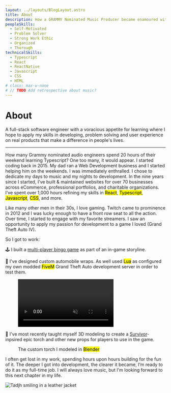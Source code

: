 ```yaml
---
layout: ../layouts/BlogLayout.astro
title: About
description: How a GRAMMY Nominated Music Producer became enamoured with Software Engineering & Web Development.
peopleSkills:
  - Self-Motivated
  - Problem Solver
  - Strong Work Ethic
  - Organized
  - Thorough
technicalSkills:
  - Typescript
  - React
  - ReactNative
  - Javascript
  - CSS
  - HTML
# class: max-w-none
# // TODO Add retrospective about music?
---
```



# About

A full-stack software engineer with a voracious appetite for learning where I hope to apply my skills in developing, problem solving and user experience on real products that make a difference in people's lives.

<FunFact />

<TagList label="People Skills" tags={frontmatter.peopleSkills} />

<TagList label="Technical Skills" tags={frontmatter.technicalSkills} />

<div class="z-10 flex h-24 w-full items-center justify-center">
  <hr class="w-1/5 border-black/90 transition-transform group-hover:scale-x-150 dark:border-white/90" />
</div>

How many Grammy nominated audio engineers spend 20 hours of their weekend learning Typescript? One too many, it would appear. I started coding back in 2015. My dad ran a Web Development business and I started helping him on the weekends. I was immediately enthralled. I chose to dedicate my days to music and my nights to development. In the nine years since I started, I’ve built & maintained websites for over 70 businesses across eCommerce, professional portfolios, and charitable organizations. I’ve spent over 1,000 hours refining my skills in <mark>React</mark>, <mark>Typescript</mark>, <mark>Javascript</mark>, <mark>CSS</mark>, and more.

Like many other men in their 30s, I love gaming. Twitch came to prominence in 2012 and I was lucky enough to have a front row seat to all the action. Over time, I started to engage with my favorite streamers. I saw an opportunity to apply my passion for development to a game I loved (Grand Theft Auto IV).

So I got to work:

🕹️ I built a [multi-player bingo game](/projects/bingo-multiplayer-react-app/#main) as part of an in-game storyline.

🚗 I've designed custom automobile wraps. As well used <mark>Lua</mark> as configured my own modded <mark>FiveM</mark> Grand Theft Auto development server in order to test them.

<figure>
  <Video
    autoplay
    muted
    loop
    class="animate-fadeInView"
    width={1280}
    media={luckyCat}
  />
  {/* prettier-ignore */}
  <figcaption>A Japanese inspired "Lucky Cat" livery with custom vector art made in <mark>Adobe Illustrator</mark>.</figcaption>
</figure>

🔦 I've most recently taught myself 3D modeling to create a [Survivor](https://www.cbs.com/shows/survivor/)-inpsired epic torch and other new props for players to use in the game.

<figure>
  <ModelViewer model={torch} width="500px" height="500px" client:visible />
  <figcaption className="text-center">
    The custom torch I modeled in <mark>Blender</mark>
  </figcaption>
</figure>

I often get lost in my work, spending hours upon hours building for the fun of it. The deeper I got into development, the clearer it became, I’m ready to do it as my full-time job. I will always love music, but I'm looking forward to this next chapter in my life.

<Image
  src={portraitPic}
  alt="Tadjh smiling in a leather jacket"
  class="animate-fadeInView mx-auto max-w-96 shadow-2xl"
/>
<div className="relative">
  <Signature
    className="absolute bottom-0 left-0 -translate-y-1/3 md:left-auto md:right-0"
    client:visible
  />
</div>
